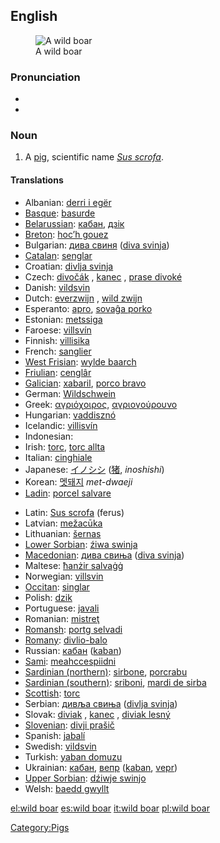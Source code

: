 {{wikipedia}}
==English==
[[Image:Zwijntje.JPG|thumb|A wild boar]]

===Pronunciation===
* {{IPA|/'waɪldˈbɔʊɽ/}}
* {{audio|en-uk-wild boar.ogg|Audio (UK)}}

===Noun===
{{en-noun|sg=[[wild]] [[boar]]}}

# A [[pig]], scientific name ''[[Sus scrofa]]''.

====Translations====
{{trans-top|pig}}
* Albanian: [[derri i egër]]
* [[Basque]]: [[basurde]]
* [[Belarussian]]: [[кабан]], [[дзік]]
* [[Breton]]: [[hoc’h gouez]]
* Bulgarian: [[дива свиня]] ([[diva svinja]])
* [[Catalan]]: [[senglar]]
* Croatian: [[divlja svinja]]
* Czech: [[divočák]] {{m}}, [[kanec]] {{m}}, [[prase divoké]]
* Danish: [[vildsvin]]
* Dutch: [[everzwijn]] {{n}}, [[wild zwijn]] {{n}}
* Esperanto: [[apro]], [[sovaĝa porko]]
* Estonian: [[metssiga]]
* Faroese: [[villsvín]]
* Finnish: [[villisika]]
* French: [[sanglier]] {{m}}
* [[West Frisian]]: [[wylde baarch]]
* [[Friulian]]: [[cenglâr]]
* [[Galician]]: [[xabaril]], [[porco bravo]] {{m}}
* German: [[Wildschwein]] {{n}}
* Greek: [[αγριόχοιρος]], [[αγριογούρουνο]] '' ''
* Hungarian: [[vaddisznó]]
* Icelandic: [[villisvín]]
* Indonesian: [[]]
* Irish: [[torc]], [[torc allta]]
* Italian: [[cinghiale]] {{m}}
* Japanese: [[イノシシ]] ([[猪]], ''inoshishi'')
* Korean: [[멧돼지]] ''met-dwaeji''
* [[Ladin]]: [[porcel salvare]]
{{trans-mid}}
* Latin: [[Sus scrofa]] (ferus)
* Latvian: [[mežacūka]]
* Lithuanian: [[šernas]]
* [[Lower Sorbian]]: [[źiwa swinja]]
* [[Macedonian]]: [[дива свиња]] ([[diva svinja]])
* Maltese: [[ħanżir salvaġġ]]
* Norwegian: [[villsvin]]
* [[Occitan]]: [[singlar]]
* Polish: [[dzik]] '' ''
* Portuguese: [[javali]]
* Romanian: [[mistreţ]]
* [[Romansh]]: [[portg selvadi]]
* [[Romany]]: [[divlio-balo]] {{m}}
* Russian: [[кабан]] ([[kaban]]) '' ''
* [[Sami]]: [[meahccespiidni]]
* [[Sardinian (northern)]]: [[sirbone]], [[porcrabu]] {{m}}
* [[Sardinian (southern)]]: [[sriboni]], [[mardi de sirba]]
* [[Scottish]]: [[torc]]
* Serbian: [[дивљa свиња]] ([[divlja svinja]])
* Slovak: [[diviak]] {{m}}, [[kanec]] {{m}}, [[diviak lesný]]
* [[Slovenian]]: [[divji prašič]]
* Spanish: [[jabalí]] {{m}}
* Swedish: [[vildsvin]]
* Turkish: [[yaban domuzu]]
* Ukrainian: [[кабан]], [[вепр]] ([[kaban]], [[vepr]])
* [[Upper Sorbian]]: [[dźiwje swinjo]]
* Welsh: [[baedd gwyllt]]
{{trans-bottom}}

{{commons}}

[[Category:Pigs]]

[[el:wild boar]]
[[es:wild boar]]
[[it:wild boar]]
[[pl:wild boar]]